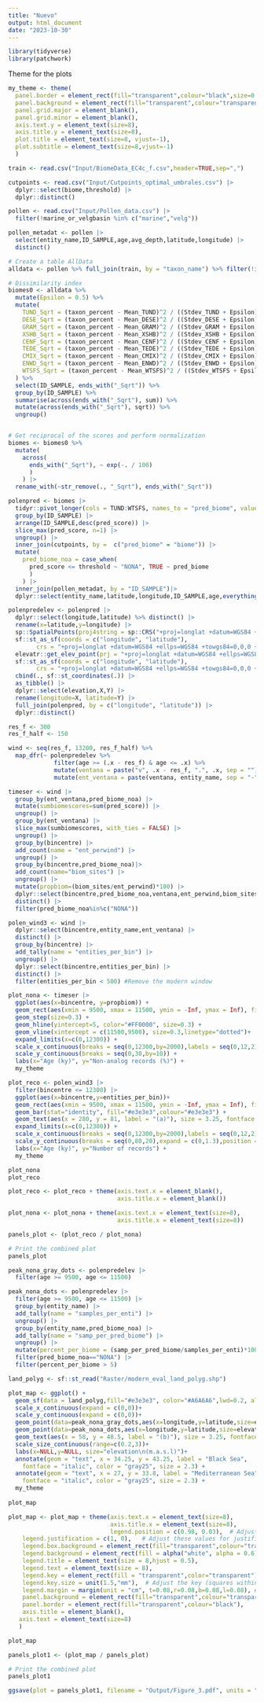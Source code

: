 ```yaml
---
title: "Nuevo"
output: html_document
date: "2023-10-30"
---
```


```r
library(tidyverse)
library(patchwork)
```


Theme for the plots
```r
my_theme <- theme(
  panel.border = element_rect(fill="transparent",colour="black",size=0.3),
  panel.background = element_rect(fill="transparent",colour="transparent"),
  panel.grid.major = element_blank(),
  panel.grid.minor = element_blank(),
  axis.text.y = element_text(size=8),
  axis.title.y = element_text(size=8),
  plot.title = element_text(size=8, vjust=-1),
  plot.subtitle = element_text(size=8,vjust=-1)
  )
```


```r
train <- read.csv("Input/BiomeData_EC4c_f.csv",header=TRUE,sep=",")

cutpoints <- read.csv("Input/Cutpoints_optimal_umbrales.csv") |>  
  dplyr::select(biome,threshold) |> 
  dplyr::distinct()

pollen <- read.csv("Input/Pollen_data.csv") |>
  filter(!marine_or_velgbasin %in% c("marine","velg"))

pollen_metadat <- pollen |>
  select(entity_name,ID_SAMPLE,age,avg_depth,latitude,longitude) |>
  distinct()

# Create a table AllData
alldata <- pollen %>% full_join(train, by = "taxon_name") %>% filter(!is.na(ID_SAMPLE) & !is.na(Mean_CENF))
```



```r
# Dissimilarity index
biomes0 <- alldata %>%
  mutate(Epsilon = 0.5) %>%
  mutate(
    TUND_Sqrt = (taxon_percent - Mean_TUND)^2 / ((Stdev_TUND + Epsilon)^2),
    DESE_Sqrt = (taxon_percent - Mean_DESE)^2 / ((Stdev_DESE + Epsilon)^2),
    GRAM_Sqrt = (taxon_percent - Mean_GRAM)^2 / ((Stdev_GRAM + Epsilon)^2),
    XSHB_Sqrt = (taxon_percent - Mean_XSHB)^2 / ((Stdev_XSHB + Epsilon)^2),
    CENF_Sqrt = (taxon_percent - Mean_CENF)^2 / ((Stdev_CENF + Epsilon)^2),
    TEDE_Sqrt = (taxon_percent - Mean_TEDE)^2 / ((Stdev_TEDE + Epsilon)^2),
    CMIX_Sqrt = (taxon_percent - Mean_CMIX)^2 / ((Stdev_CMIX + Epsilon)^2),
    ENWD_Sqrt = (taxon_percent - Mean_ENWD)^2 / ((Stdev_ENWD + Epsilon)^2),
    WTSFS_Sqrt = (taxon_percent - Mean_WTSFS)^2 / ((Stdev_WTSFS + Epsilon)^2)
  ) %>%
  select(ID_SAMPLE, ends_with("_Sqrt")) %>%
  group_by(ID_SAMPLE) %>%
  summarise(across(ends_with("_Sqrt"), sum)) %>%
  mutate(across(ends_with("_Sqrt"), sqrt)) %>%
  ungroup()


# Get reciprocal of the scores and perform normalization
biomes <- biomes0 %>%
  mutate(
    across(
      ends_with("_Sqrt"), ~ exp(-. / 100)
      )
    ) |>
  rename_with(~str_remove(., "_Sqrt"), ends_with("_Sqrt")) 
```


```r
polenpred <- biomes |>
  tidyr::pivot_longer(cols = TUND:WTSFS, names_to = "pred_biome", values_to = "pred_score") |>
  group_by(ID_SAMPLE) |>
  arrange(ID_SAMPLE,desc(pred_score)) |>
  slice_max(pred_score, n=1) |>
  ungroup() |>
  inner_join(cutpoints, by =  c("pred_biome" = "biome")) |> 
  mutate(
    pred_biome_noa = case_when(
      pred_score <= threshold ~ "NONA", TRUE ~ pred_biome
      )
    ) |> 
  inner_join(pollen_metadat, by = "ID_SAMPLE")|>
  dplyr::select(entity_name,latitude,longitude,ID_SAMPLE,age,everything())
```


```r
polenpredelev <- polenpred |>
  dplyr::select(longitude,latitude) %>% distinct() |>
  rename(x=latitude,y=longitude) |>
  sp::SpatialPoints(proj4string = sp::CRS("+proj=longlat +datum=WGS84 +ellps=WGS84 +towgs84=0,0,0 +units=m +no_defs")) %>%
  sf::st_as_sf(coords = c("longitude", "latitude"),
        crs = "+proj=longlat +datum=WGS84 +ellps=WGS84 +towgs84=0,0,0 +units=m +no_defs") %>% 
  elevatr::get_elev_point(prj = "+proj=longlat +datum=WGS84 +ellps=WGS84 +towgs84=0,0,0 +units=m +no_defs", src = "aws") |>
  sf::st_as_sf(coords = c("longitude", "latitude"),
        crs = "+proj=longlat +datum=WGS84 +ellps=WGS84 +towgs84=0,0,0 +units=m +no_defs") %>% 
  cbind(., sf::st_coordinates(.)) |>
  as_tibble() |>
  dplyr::select(elevation,X,Y) |>
  rename(longitude=X, latitude=Y) |>
  full_join(polenpred, by = c("longitude", "latitude")) |>
  dplyr::distinct()
```


```r
res_f <- 300
res_f_half <- 150

wind <- seq(res_f, 13200, res_f_half) %>%
  map_dfr(~ polenpredelev %>%
             filter(age >= (.x - res_f) & age <= .x) %>%
             mutate(ventana = paste("v", .x - res_f, ".", .x, sep = ""), bincentre = .x - res_f_half) %>%
             mutate(ent_ventana = paste(ventana, entity_name, sep = "-")))

timeser <- wind |>
  group_by(ent_ventana,pred_biome_noa) |>
  mutate(sumbiomescores=sum(pred_score)) |>
  ungroup() |>
  group_by(ent_ventana) |>
  slice_max(sumbiomescores, with_ties = FALSE) |>
  ungroup() |>
  group_by(bincentre) |>
  add_count(name = "ent_perwind") |>
  ungroup() |>
  group_by(bincentre,pred_biome_noa)|>
  add_count(name="biom_sites") |>
  ungroup() |>
  mutate(propbiom=(biom_sites/ent_perwind)*100) |>
  dplyr::select(bincentre,pred_biome_noa,ventana,ent_perwind,biom_sites,propbiom) |>
  distinct() |>
  filter(pred_biome_noa%in%c("NONA"))

polen_wind3 <- wind |>
  dplyr::select(bincentre,entity_name,ent_ventana) |>
  distinct() |>
  group_by(bincentre) |>
  add_tally(name = "entities_per_bin") |>
  ungroup() |>
  dplyr::select(bincentre,entities_per_bin) |>
  distinct() |>
  filter(entities_per_bin < 500) #Remove the modern window
```



```r
plot_nona <- timeser |>
  ggplot(aes(x=bincentre, y=propbiom)) +
  geom_rect(aes(xmin = 9500, xmax = 11500, ymin = -Inf, ymax = Inf), fill = "#0084FF", alpha = 0.01) +
  geom_step(size=0.3) +
  geom_hline(yintercept=5, color="#FF0000", size=0.3) +
  geom_vline(xintercept = c(11500,9500), size=0.3,linetype="dotted")+
  expand_limits(x=c(0,12300)) +
  scale_x_continuous(breaks = seq(0,12300,by=2000),labels = seq(0,12,2) ,expand = c(0,0)) +
  scale_y_continuous(breaks = seq(0,30,by=10)) +
  labs(x="Age (ky)", y="Non-analog records (%)") +
  my_theme

plot_reco <- polen_wind3 |>
  filter(bincentre <= 12300) |>
  ggplot(aes(x=bincentre,y=entities_per_bin))+
  geom_rect(aes(xmin = 9500, xmax = 11500, ymin = -Inf, ymax = Inf), fill = "#0084FF", alpha = 0.01) +
  geom_bar(stat="identity", fill="#e3e3e3",colour="#e3e3e3") +
  geom_text(aes(x = 280, y = 81, label = "(a)"), size = 3.25, fontface = "bold") +
  expand_limits(x=c(0,12300)) +
  scale_x_continuous(breaks = seq(0,12300,by=2000),labels = seq(0,12,2) ,expand = c(0,0)) +
  scale_y_continuous(breaks = seq(0,80,20),expand = c(0,1.3),position = "right") +
  labs(x="Age (ky)", y="Number of records") +
  my_theme

plot_nona
plot_reco
```


```r
plot_reco <- plot_reco + theme(axis.text.x = element_blank(),
                               axis.title.x = element_blank())

plot_nona <- plot_nona + theme(axis.text.x = element_text(size=8),
                               axis.title.x = element_text(size=8)) 

panels_plot <- (plot_reco / plot_nona)

# Print the combined plot
panels_plot
```


```r
peak_nona_gray_dots <- polenpredelev |>
  filter(age >= 9500, age <= 11500)

peak_nona_dots <- polenpredelev |>
  filter(age >= 9500, age <= 11500) |>
  group_by(entity_name) |>
  add_tally(name = "samples_per_enti") |>
  ungroup() |>
  group_by(entity_name,pred_biome_noa) |>
  add_tally(name = "samp_per_pred_biome") |>
  ungroup() |>
  mutate(percent_per_biome = (samp_per_pred_biome/samples_per_enti)*100) |>
  filter(pred_biome_noa=="NONA") |>
  filter(percent_per_biome > 5)
```


```r
land_polyg <- sf::st_read("Raster/modern_eval_land_polyg.shp")

plot_map <- ggplot() +
  geom_sf(data = land_polyg,fill="#e3e3e3", color="#A6A6A6",lwd=0.2, alpha=1) +
  scale_x_continuous(expand = c(0,0))+
  scale_y_continuous(expand = c(0,0))+
  geom_point(data=peak_nona_gray_dots,aes(x=longitude,y=latitude,size=elevation),shape=21,stroke=0.08,linetype="dotted",fill="gray30") +
  geom_point(data=peak_nona_dots,aes(x=longitude,y=latitude,size=elevation),shape=21,stroke=0.08,linetype="dotted",fill="#fa3c4c") +
  geom_text(aes(x = 58, y = 48.5, label = "(b)"), size = 3.25, fontface = "bold") +
  scale_size_continuous(range=c(0.2,3))+
  labs(x=NULL,y=NULL, size="elevation\n(m.a.s.l)")+
  annotate(geom = "text", x = 34.25, y = 43.25, label = "Black Sea", 
    fontface = "italic", color = "gray25", size = 2.3) +
  annotate(geom = "text", x = 27, y = 33.8, label = "Mediterranean Sea", 
    fontface = "italic", color = "gray25", size = 2.3) +
  my_theme
  
plot_map
```


```r
plot_map <- plot_map + theme(axis.text.x = element_text(size=8),
                             axis.title.x = element_text(size=8),
                             legend.position = c(0.98, 0.03),  # Adjust these values to position the legend
    legend.justification = c(1, 0),   # Adjust these values for justification
    legend.box.background = element_rect(fill="transparent",colour="transparent"),
    legend.background = element_rect(fill = alpha("white", alpha = 0.6), color = "#A6A6A6", size = 0.1),
    legend.title = element_text(size = 8,hjust = 0.5),
    legend.text = element_text(size = 8),
    legend.key = element_rect(fill = "transparent",color="transparent"),
    legend.key.size = unit(1.5,"mm"),  # Adjust the key (squares within the legend) size as needed
    legend.margin = margin(unit = "cm", t=0.08,r=0.08,b=0.08,l=0.08), # Margin between text and border
    panel.background = element_rect(fill="transparent",colour="transparent",size = 0.1),
    panel.border = element_rect(fill="transparent",colour="black"),
    axis.title = element_blank(),
   axis.text = element_text(size=8)
   )

plot_map
```

```r
panels_plot1 <- (plot_map / panels_plot)

# Print the combined plot
panels_plot1
```


```r
ggsave(plot = panels_plot1, filename = "Output/Figure_3.pdf", units = "cm", height = 20,width = 22)
```

